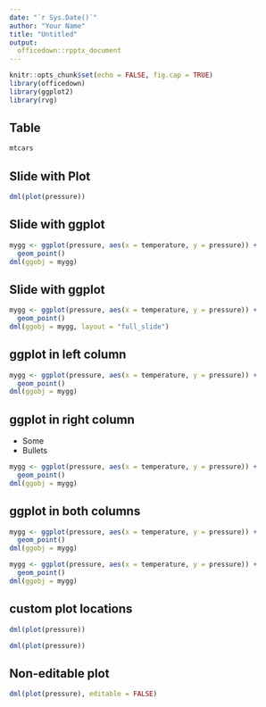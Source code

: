 ```yaml
---
date: "`r Sys.Date()`"
author: "Your Name"
title: "Untitled"
output: 
  officedown::rpptx_document
---
```


```r
knitr::opts_chunk$set(echo = FALSE, fig.cap = TRUE)
library(officedown)
library(ggplot2)
library(rvg)
```

## Table

```r
mtcars
```

## Slide with Plot

```r
dml(plot(pressure))
```

## Slide with ggplot

```r
mygg <- ggplot(pressure, aes(x = temperature, y = pressure)) +
  geom_point()
dml(ggobj = mygg)
```

## Slide with ggplot

```r
mygg <- ggplot(pressure, aes(x = temperature, y = pressure)) +
  geom_point()
dml(ggobj = mygg, layout = "full_slide")
``` 

## ggplot in left column

```r
mygg <- ggplot(pressure, aes(x = temperature, y = pressure)) +
  geom_point()
dml(ggobj = mygg)
``` 

## ggplot in right column


- Some
- Bullets

```r
mygg <- ggplot(pressure, aes(x = temperature, y = pressure)) +
  geom_point()
dml(ggobj = mygg)
``` 

## ggplot in both columns


```r
mygg <- ggplot(pressure, aes(x = temperature, y = pressure)) +
  geom_point()
dml(ggobj = mygg)
``` 

```r
mygg <- ggplot(pressure, aes(x = temperature, y = pressure)) +
  geom_point()
dml(ggobj = mygg)
``` 


## custom plot locations


```r
dml(plot(pressure))
```

```r
dml(plot(pressure))
```

## Non-editable plot


```r
dml(plot(pressure), editable = FALSE)
```




